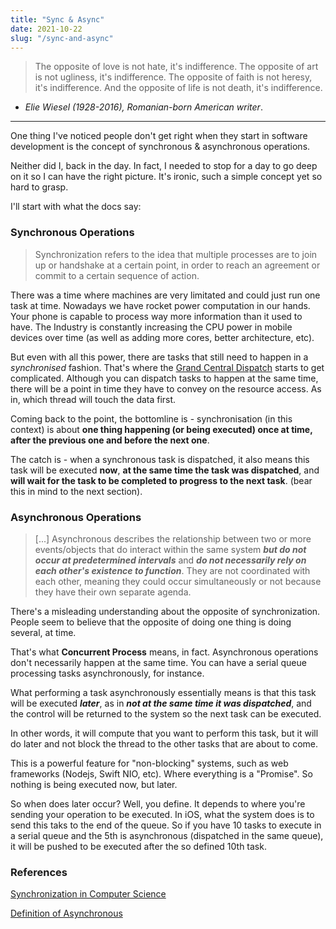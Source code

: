 ```yaml
---
title: "Sync & Async"
date: 2021-10-22
slug: "/sync-and-async"
---
```


> The opposite of love is not hate, it's indifference. The opposite of art is not ugliness, it's indifference. The opposite of faith is not heresy, it's indifference. And the opposite of life is not death, it's indifference.
- _Elie Wiesel (1928-2016), Romanian-born American writer_.

***

One thing I've noticed people don't get right when they start in software development is the concept of synchronous & asynchronous operations.

Neither did I, back in the day. In fact, I needed to stop for a day to go deep on it so I can have the right picture. It's ironic, such a simple concept yet so hard to grasp.

I'll start with what the docs say:

### Synchronous Operations
> Synchronization refers to the idea that multiple processes are to join up or handshake at a certain point, in order to reach an agreement or commit to a certain sequence of action.

There was a time where machines are very limitated and could just run one task at time. Nowadays we have rocket power computation in our hands. Your phone is capable to process way more information than it used to have. The Industry is constantly increasing the CPU power in mobile devices over time (as well as adding more cores, better architecture, etc).

But even with all this power, there are tasks that still need to happen in a _synchronised_ fashion. That's where the [Grand Central Dispatch](https://developer.apple.com/documentation/DISPATCH) starts to get complicated. Although you can dispatch tasks to happen at the same time, there will be a point in time they have to convey on the resource access. As in, which thread will touch the data first.

Coming back to the point, the bottomline is - synchronisation (in this context) is about **one thing happening (or being executed) once at time, after the previous one and before the next one**.

The catch is - when a synchronous task is dispatched, it also means this task will be executed **now**, **at the same time the task was dispatched**, and **will wait for the task to be completed to progress to the next task**. (bear this in mind to the next section).

### Asynchronous Operations
> \[...\] Asynchronous describes the relationship between two or more events/objects that do interact within the same system _**but do not occur at predetermined intervals**_ and _**do not necessarily rely on each other's existence to function**_. They are not coordinated with each other, meaning they could occur simultaneously or not because they have their own separate agenda.

There's a misleading understanding about the opposite of synchronization. People seem to believe that the opposite of doing one thing is doing several, at time.

That's what **Concurrent Process** means, in fact. Asynchronous operations don't necessarily happen at the same time. You can have a serial queue processing tasks asynchronously, for instance.

What performing a task asynchronously essentially means is that this task will be executed _**later**_, as in _**not at the same time it was dispatched**_, and the control will be returned to the system so the next task can be executed. 

In other words, it will compute that you want to perform this task, but it will do later and not block the thread to the other tasks that are about to come.

This is a powerful feature for "non-blocking" systems, such as web frameworks (Nodejs, Swift NIO, etc). Where everything is a "Promise". So nothing is being executed now, but later.

So when does later occur? Well, you define. It depends to where you're sending your operation to be executed. In iOS, what the system does is to send this taks to the end of the queue. So if you have 10 tasks to execute in a serial queue and the 5th is asynchronous (dispatched in the same queue), it will be pushed to be executed after the so defined 10th task.

### References
[Synchronization in Computer Science](https://en.wikipedia.org/wiki/Synchronization_(computer_science))

[Definition of Asynchronous](https://www.techtarget.com/searchnetworking/definition/asynchronous)